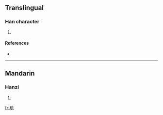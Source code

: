 ==Translingual==

===Han character===
{{Han char|rn=96|rad=玉|as=06|sn=10|four=1714<sub>0</sub>|canj=一土竹月卜 (MGHBY)}}

# {{defn|Han|sort=玉06}}

====References====
* {{Han ref|kx=0730.180|dkj=20944|dj=1142.040|hdz=21112.010|uh=73D8|ud=29656|bh=D2BA|bd=53946}}

----

==Mandarin==

===Hanzi===
{{cmn-hanzi|pin=[[zhōu]] ([[zhou1]])|wg=chou<sup>1</sup>}}

# {{defn|Mandarin|sort=玉06}}

[[fr:珘]]